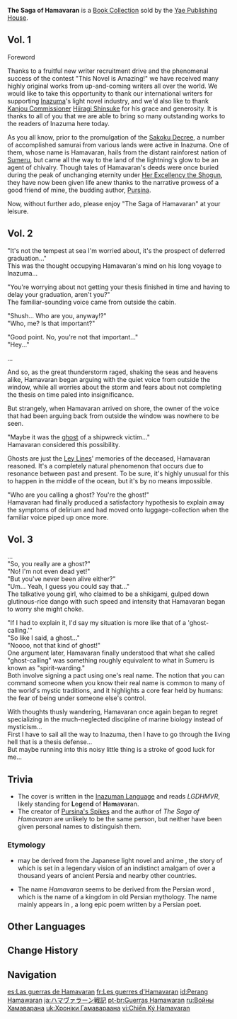 {{Book Collection Infobox
|image     = Book The Saga of Hamavaran.png
|quality   = 3
|volumes   = 3
|author    = Pursina
|region_lore = Inazuma
|region_location = Inazuma
|vol1      = Sold by [[Kuroda]] at the [[Yae Publishing House]] in [[Inazuma City]]
|vol2      = Sold by Kuroda at the Yae Publishing House in Inazuma City
|vol3      = Sold by Kuroda at the Yae Publishing House in Inazuma City
}}
'''The Saga of Hamavaran''' is a [[Book Collection]] sold by the [[Yae Publishing House]].

==Vol. 1==
{{Description|The prefaces of the new light novel "The Saga of Hamavaran," now combined into their own separate volume due to a business model adjustment!}}
Foreword

Thanks to a fruitful new writer recruitment drive and the phenomenal success of the contest "This Novel is Amazing!" we have received many highly original works from up-and-coming writers all over the world. We would like to take this opportunity to thank our international writers for supporting [[Inazuma]]'s light novel industry, and we'd also like to thank [[Kanjou Commission]]er [[Hiiragi Shinsuke]] for his grace and generosity. It is thanks to all of you that we are able to bring so many outstanding works to the readers of Inazuma here today.

As you all know, prior to the promulgation of the [[Sakoku Decree]], a number of accomplished samurai from various lands were active in Inazuma. One of them, whose name is Hamavaran, hails from the distant rainforest nation of [[Sumeru]], but came all the way to the land of the lightning's glow to be an agent of chivalry. Though tales of Hamavaran's deeds were once buried during the peak of unchanging eternity under [[Ei|Her Excellency the Shogun]], they have now been given life anew thanks to the narrative prowess of a good friend of mine, the budding author, [[Pursina]].

Now, without further ado, please enjoy "The Saga of Hamavaran" at your leisure.

==Vol. 2==
{{Description|"How could this happen..." An ordinary scholar from Sumeru is unexpectedly assigned an unpopular specialization and ordered to go forth to the land of thunder and lightning... The curtains slowly rise on an adventure in the nation of many shores!}}
"It's not the tempest at sea I'm worried about, it's the prospect of deferred graduation..."<br>
This was the thought occupying Hamavaran's mind on his long voyage to Inazuma...

"You're worrying about not getting your thesis finished in time and having to delay your graduation, aren't you?"<br>
The familiar-sounding voice came from outside the cabin.

"Shush... Who are you, anyway!?"<br>
"Who, me? Is that important?"

"Good point. No, you're not that important..."<br>
"Hey..."

...

And so, as the great thunderstorm raged, shaking the seas and heavens alike, Hamavaran began arguing with the quiet voice from outside the window, while all worries about the storm and fears about not completing the thesis on time paled into insignificance.

But strangely, when Hamavaran arrived on shore, the owner of the voice that had been arguing back from outside the window was nowhere to be seen.

"Maybe it was the [[ghost]] of a shipwreck victim..."<br>
Hamavaran considered this possibility.

Ghosts are just the [[Ley Line]]s' memories of the deceased, Hamavaran reasoned. It's a completely natural phenomenon that occurs due to resonance between past and present. To be sure, it's highly unusual for this to happen in the middle of the ocean, but it's by no means impossible.

"Who are you calling a ghost? You're the ghost!"<br>
Hamavaran had finally produced a satisfactory hypothesis to explain away the symptoms of delirium and had moved onto luggage-collection when the familiar voice piped up once more.

==Vol. 3==
{{Description|"'Ghost-calling'? Is that the same as 'spirit-warding' back home?" With confusing questions swirling in his mind, Hamavaran begins to speak with his newfound traveling companion. An unexpected journey begins!}}
...<br>
"So, you really are a ghost?"<br>
"No! I'm not even dead yet!"<br>
"But you've never been alive either?"<br>
"Um... Yeah, I guess you could say that..."<br>
The talkative young girl, who claimed to be a shikigami, gulped down glutinous-rice dango with such speed and intensity that Hamavaran began to worry she might choke.

"If I had to explain it, I'd say my situation is more like that of a 'ghost-calling.'"<br>
"So like I said, a ghost..."<br>
"Noooo, not that kind of ghost!"<br>
One argument later, Hamavaran finally understood that what she called "ghost-calling" was something roughly equivalent to what in Sumeru is known as "spirit-warding."<br>
Both involve signing a pact using one's real name. The notion that you can command someone when you know their real name is common to many of the world's mystic traditions, and it highlights a core fear held by humans: the fear of being under someone else's control.

With thoughts thusly wandering, Hamavaran once again began to regret specializing in the much-neglected discipline of marine biology instead of mysticism...<br>
First I have to sail all the way to Inazuma, then I have to go through the living hell that is a thesis defense...<br>
But maybe running into this noisy little thing is a stroke of good luck for me...

==Trivia==
*The cover is written in the [[Inazuman Language]] and reads ''LGDHMVR'', likely standing for '''L'''e'''g'''en'''d''' of '''H'''a'''m'''a'''v'''a'''r'''an.
* The creator of [[Pursina's Spike]]s and the author of ''The Saga of Hamavaran'' are unlikely to be the same person, but neither have been given personal names to distinguish them.
===Etymology===
* {{Lang|''The Saga of Hamavaran''|ja=ハマヴァラーン戦記}} may be derived from the Japanese light novel and anime {{Lang|''{{w|The Heroic Legend of Arslan}}''|ja=アルスラーン戦記}}, the story of which is set in a legendary vision of an indistinct amalgam of over a thousand years of ancient Persia and nearby other countries.
* The name ''Hamavaran'' seems to be derived from the Persian word {{Lang|{{w|Hamavaran|Hāmāvarān}}|fa=هاماوَران}}, which is the name of a kingdom in old Persian mythology. The name mainly appears in {{w|Shahnameh}}, a long epic poem written by a Persian poet.

==Other Languages==
{{Other Languages
|en      = The Saga of Hamavaran
|zhs     = 哈玛瓦兰战记
|zhs_rm  = Hāmǎwǎlán Zhàn Jì
|zht     = 哈瑪瓦蘭戰記
|zht_rm  = Hāmǎwǎlán Zhàn Jì
|zh_tl   = Hamavaran War Records
|ja      = ハマヴァラーン戦記
|ja_rm   = Hamavaraan Senki
|ja_tl   = War Records of Hamavaran
|ko      = 하마와란 전기
|ko_rm   = Hamawaran Jeongi
|ko_tl   = War Records of Hamawaran
|es      = Las guerras de Hamavaran
|es_tl   = The Wars of Hamavaran
|fr      = Les guerres d'Hamavaran
|fr_tl   = The Wars of Hamavaran
|ru      = Войны Хамаварана
|ru_tl   = Hamavaran Wars
|th      = สงคราม Hamavaran
|th_rm   = Songkram Hamavaran
|th_tl   = Hamavaran War
|vi      = {{tt|Chiến Ký|战记}} Hamavaran
|vi_tl   = Hamavaran War Records
|de      = Hamavarans Kriege
|de_tl   = Hamavaran's  Wars
|id      = Perang Hamavaran
|id_tl   = Hamavaran War
|pt      = Guerras Hamavaran
|pt_tl   = Hamavaran Wars
|tr      = Hamavaran Destanı
|tr_tl   = Hamavaran Saga
|it      = Guerre d'Hamavaran
|it_tl   = 
}}

==Change History==
{{Change History|2.0}}

==Navigation==
{{Book Navbox|Inazuma}}

[[es:Las guerras de Hamavaran]]
[[fr:Les guerres d'Hamavaran]]
[[id:Perang Hamawaran]]
[[ja:ハマヴァラーン戦記]]
[[pt-br:Guerras Hamawaran]]
[[ru:Войны Хамаварана]]
[[uk:Хроніки Гамавараана]]
[[vi:Chiến Ký Hamavaran]]
